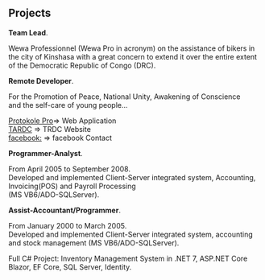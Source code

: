 ## Projects

<ProjectCard title="WewaPro" link="https://www.wewa-pro.com/" bg="linear-gradient(to right, orange 0%, purple 100%)">

**Team Lead**.  

Wewa Professionnel (Wewa Pro in acronym) on the assistance of bikers 
in the city of Kinshasa with a great concern to extend it over the entire extent 
of the Democratic Republic of Congo (DRC).
</ProjectCard>

<ProjectCard title="TARDC(NGO)" link="http://tardc.org/" bg="linear-gradient(0.25turn, #3f87a6, #ebf8e1, #f69d3c)">  

**Remote Developer**.  

For the Promotion of Peace, National Unity, Awakening of Conscience  
and the self-care of young people...

[Protokole Pro](http://protokole-pro.com/index.php)=> Web Application  
[TARDC](http://tardc.org/) => TRDC Website  
[facebook:](https://www.facebook.com/TARDC-ASBL-1158957414259155/) => facebook Contact  
</ProjectCard>

<ProjectCard title="GTS.Express" link="https://congopro.com/en/company/gts-express" bg="linear-gradient(45deg,cyan, green, blue)">

**Programmer-Analyst**.  

From April 2005 to September 2008.  
Developed and implemented Client-Server integrated system, 
Accounting, Invoicing(POS) and Payroll Processing  
(MS VB6/ADO-SQLServer).

</ProjectCard>


<ProjectCard title="PHARMAKINA" link="https://www.pharmakina.com/" bg="linear-gradient(135deg, orange 40%, cyan)">

**Assist-Accountant/Programmer**.

From January 2000 to March 2005.  
Developed and implemented Client-Server integrated system, 
accounting and stock management (MS VB6/ADO-SQLServer).
</ProjectCard>


<ProjectCard title="my github Repos." link="https://github.com/AzimLit" bg="linear-gradient(45deg, red, blue)">
</ProjectCard>

<ProjectCard title="Interests." link="https://openjsf.org/wp-content/uploads/sites/84/2021/04/OpenJS_Foundation_Overview_2021-04-20.pdf" bg="linear-gradient(45deg,cyan, red, blue)">
</ProjectCard>

<ProjectCard title="Inventory Management System." link="https://www.canva.com/design/DAFoRlSPwSg/uIk1o-gddqS2qNgsDMIErQ/watch?utm_content=DAFoRlSPwSg&utm_campaign=share_your_design&utm_medium=link&utm_source=shareyourdesignpanel" bg="linear-gradient(45deg,cyan, red, blue)">
  
Full C# Project: Inventory Management System in .NET 7, 
ASP.NET Core Blazor, EF Core, SQL Server, Identity.

</ProjectCard>
